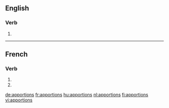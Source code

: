 ==English==

===Verb===
{{head|en|verb form}}

# {{en-third-person singular of|apportion}}

----

==French==

===Verb===
{{fr-verb-form}}

# {{inflection of|apporter||1|p|imperf|ind|lang=fr}}
# {{inflection of|apporter||1|p|pres|sub|lang=fr}}

[[de:apportions]]
[[fr:apportions]]
[[hu:apportions]]
[[nl:apportions]]
[[fi:apportions]]
[[vi:apportions]]